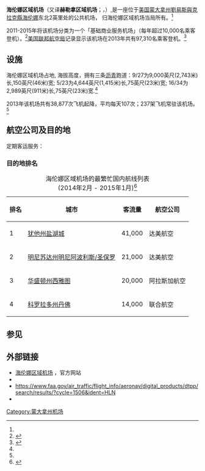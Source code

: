 {{noteTA
|G1 = 單位
}}
{{Infobox Airport
| airport_name      = 海伦娜区域机场
| nativename        = Helena Regional Airport
| photo             = Helena_Regional_Airport_-_Montana.jpg
| caption           = [[美国地质调查局|美国地质调查局]]2006年[[航拍|航拍]]的[[正射影像|正射影像]]
| type              = 公共
| owner             = 海伦娜区域机场当局
| city              = {{USA}}[[蒙大拿州|蒙大拿州]][[赫勒拿_(蒙大拿州)|海伦娜]]
| distance_to_city  = 3千米（2英里）
| IATA              = HLN
| ICAO              = KHLN
| FAA               = HLN
| website           = [http://www.HelenaAirport.com HelenaAirport.com]
| elevation         = 3,877-{zh-hans:英尺; zh-hant:呎;}-/1,182米
| location           = {{USA}}[[蒙大拿州|蒙大拿州]][[赫勒拿_(蒙大拿州)|海伦娜]]
| coordinates       = {{coord|46|34|24|N|111|58|58|W|type:airport_region:US}}
| map               = <center>
 {{Location map|USA_Montana|width=280|float=
 | caption           =
 | relief            = 1|mark=Airplane_silhouette.svg|marksize=10
 | label             = 海伦娜<br>区域机场|position=right
 | lat_deg           = 46|lat_min=34|lat_sec=24|lat_dir=N
 | lon_deg           = 111|lon_min=58|lon_sec=58|lon_dir=W
 }}<small>机场在蒙大拿州的位置</small></center>
| r1-number    = 9/27
| r1-length-f  = 9,000
| r1-length-m  = 2,743
| r1-surface   = 沥青
| r2-number    = 5/23
| r2-length-f  = 4,644
| r2-length-m  = 1,415
| r2-surface   = 沥青
| r3-number    = 16/34
| r3-length-f  = 2,989
| r3-length-m  = 911
| r3-surface   = 沥青
| stat_year      = 2013
| stat_passenger = 97,310
| stat_flight    = 38,877
| stat1-header   = 常驻飞机
| stat1-data     = 237
| footnotes      = 来源: [[美国联邦航空局|美国联邦航空局]]
<ref name="FAA">{{FAA-airport|ID=HLN|use=PU|own=PU|site=12402.*A}}. 美国联邦航空局，2015年6月25日生效
</ref>
<ref name="passengerstats" />
}}
'''海伦娜区域机场'''（又译'''赫勒拿区域机场'''；{{lang-en|'''Helena Regional Airport'''}}，{{airport codes|HLN|KHLN|HLN}}）,是一座位于[[美国|美国]][[蒙大拿州|蒙大拿州]][[劉易斯與克拉克縣|劉易斯與克拉克縣]][[赫勒拿_(蒙大拿州)|海伦娜]]东北2英里处的公共机场， 归海伦娜区域机场当局所有。<ref name="FAA" />

2011-2015年{{tsl|en|National_Plan_of_Integrated_Airport_Systems|国家综合机场系统计划}}将该机场分类为一个「基础商业服务机场」（每年超过10,000名乘客登机）。<ref>{{cite web
 | url = http://www.faa.gov/airports/planning_capacity/npias/reports/media/npias-2015-2019-report-appendix-a.pdf
 | title = 2015–2019 国家综合机场系统计划报告, 附录 A
 | format = PDF, 7. 89 MB
 | work = [http://www.faa.gov/airports/planning_capacity/npias/reports/?sect=2011 国家综合机场系统计划]
 | publisher = 联邦航空局
 | date = 2015年1月20日
 | access-date = 2015年6月18日
 | archive-date = 2016年2月22日
 | archive-url = https://web.archive.org/web/20160222040927/http://www.faa.gov/airports/planning_capacity/npias/reports/media/npias-2015-2019-report-appendix-a.pdf
 | dead-url = no
 }}</ref>[[美国联邦航空局|美国联邦航空局]]记录显示该机场在2013年共有97,310名乘客登机。<ref name="passengerstats">{{cite web
 | url = http://www.faa.gov/airports/planning_capacity/passenger_allcargo_stats/passenger/media/cy13-commercial-service-enplanements.pdf
 | title = 2013年登机数
 | format = PDF
 | work = [http://www.faa.gov/airports/planning_capacity/passenger_allcargo_stats/passenger/?year=2013 2013年乘客登机及所有货运数据]
 | publisher = 联邦航空局
 | date = 2014年10月1日
 | access-date = 2015年6月18日
 | archive-date = 2021年3月24日
 | archive-url = https://web.archive.org/web/20210324020922/https://www.faa.gov/airports/planning_capacity/passenger_allcargo_stats/passenger/media/cy13-commercial-service-enplanements.pdf
 | dead-url = no
 }}</ref>

== 设施 ==
海伦娜区域机场占地{{convert|1224|acres|ha|km2}}, 海拔高度{{convert|3877|ft|m}}，拥有三条[[沥青|沥青]]跑道：9/27为9,000英尺(2,743米)长,150英尺(46米)宽; 5/23为4,644英尺(1,415米)长,75英尺(23米)宽; 16/34为2,989英尺(911米)长,75英尺(23米)宽.<ref name="FAA" />

2013年该机场共有38,877次飞机起降，平均每天107次；237架飞机常驻该机场。<ref name="FAA" />
== 航空公司及目的地 ==
定期客运服务：

{{Airport-dest-list
| [[阿拉斯加航空|阿拉斯加航空]]<br>{{nowrap|由[[地平线航空|地平线航空]]运营}} | [[大瀑布国际机场|大瀑布]] (2015年8月22日结束),<ref>http://missoulian.com/business/local/deb6a786-7607-57a9-9b38-8028e20bdd7a.html</ref> [[KSEA|西雅图/塔科马]]
| [[达美连接航空|达美连接航空]] | [[明尼阿波利斯-圣保罗国际机场|明尼阿波斯利/圣保罗]], [[盐湖城国际机场|盐湖城]]
| [[联合航空快运|联合航空快运]] | [[丹佛国际机场|丹佛]]
}}

===目的地排名===
{| class="wikitable sortable" style="font-size: 95%"
|+ 海伦娜区域机场的最繁忙国内航线列表 <br/> (2014年2月 - 2015年1月)<ref>{{Cite web |url=http://www.transtats.bts.gov/airports.asp?pn=1&Airport=HLN&Airport_Name=Helena,%20MT:%20Helena%20Regional&carrier=FACTS |title=存档副本 |access-date=2015-07-16 |archive-date=2019-10-22 |archive-url=https://web.archive.org/web/20191022153626/https://www.transtats.bts.gov/airports.asp?pn=1&Airport=HLN&Airport_Name=Helena,%20MT:%20Helena%20Regional&carrier=FACTS |dead-url=no }}</ref>
! 排名
! 城市
! 客流量
! 航空公司
|-
| 1
| [[盐湖城国际机场|犹他州盐湖城]]
| 41,000
| 达美航空
|-
| 2
| [[明尼阿波利斯-圣保罗国际机场|明尼苏达州明尼阿波利斯/圣保罗]]
| 21,000
| 达美航空
|-
| 3
| [[KSEA|华盛顿州西雅图]]
| 20,000
| 阿拉斯加航空
|-
| 4
| [[KDEN|科罗拉多州丹佛]]
| 14,000
| 联合航空
|}

== 参见 ==
{{Portal|航空}}
{{reflist|2}}

== 外部链接 ==
* [http://www.helenaairport.com/ 海伦娜区域机场] {{Wayback|url=http://www.helenaairport.com/ |date=20210223190455 }}，官方网站
* {{FAA-diagram|00192}}
* https://www.faa.gov/air_traffic/flight_info/aeronav/digital_products/dtpp/search/results/?cycle=1506&ident=HLN {{Wayback|url=https://www.faa.gov/air_traffic/flight_info/aeronav/digital_products/dtpp/search/results/?cycle=1506&ident=HLN |date=20190804001728 }}
* {{US-airport|HLN}}

[[Category:蒙大拿州机场|Category:蒙大拿州机场]]